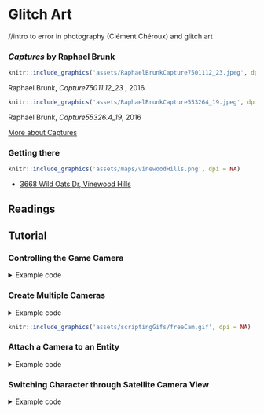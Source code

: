 # Glitch Art 

//intro to error in photography (Clément Chéroux) and glitch art

### _Captures_ by Raphael Brunk {-}

```r
knitr::include_graphics('assets/RaphaelBrunkCapture7501112_23.jpeg', dpi = NA)
```
Raphael Brunk, _Capture75011.12_23 _, 2016


```r
knitr::include_graphics('assets/RaphaelBrunkCapture553264_19.jpeg', dpi = NA)
```
Raphael Brunk, _Capture55326.4_19_, 2016

[More about Captures](http://www.darktaxa-project.net/artists/raphael-brunk/)

### Getting there {-}
```r
knitr::include_graphics('assets/maps/vinewoodHills.png', dpi = NA)
```
* [3668 Wild Oats Dr, Vinewood Hills](https://grandtheftdata.com/landmarks/#-94.207,530.818,5,atlas,name=3668,3668_Wild_Oats_Dr,_Vinewood_Hills)

## Readings {-}

## Tutorial {-}


### Controlling the Game Camera {-}

<details>
  <summary>Example code</summary>

```cs
//this code was kindly provided by LeeC22 on https://gtaforums.com/topic/981454-free-cam-mode-in-c/#comment-1072077418

using System;
using System.Windows.Forms;

using GTA;
using GTA.Math;

using Control = GTA.Control;

namespace BasicFreeCamTest
{
    public class cBasicFreeCamTest : Script
    {
        private Keys ActivationKey = Keys.O;
        private bool FreeCamActive = false;
        private Camera FreeCam;

        public cBasicFreeCamTest()
        {
            Tick += onTick;
            KeyUp += onKeyUp;
            Aborted += onAborted;

            Interval = 0;
        }

        private void onTick(object sender, EventArgs e)
        {
            // Exits from the loop if the game is loading
            if (Game.IsLoading) return;

            if (FreeCamActive) UpdateFreeCam();
        }

        private void UpdateFreeCam()
        {
            float deltaTime = Game.LastFrameTime;
            float speed = 5f;
            float camSpeed = speed * deltaTime;
            float rotSpeed = 40f;
            float camRotSpeed = rotSpeed * deltaTime;

            Game.DisableAllControlsThisFrame(2);

            Vector3 camForward = FreeCam.Direction.Normalized; //FreeCam.ForwardVector
            Vector3 camRight = Vector3.Cross(Vector3.WorldUp, camForward); //FreeCam.RightVector
            Vector3 camUp = Vector3.Cross(camRight, camForward); //FreeCam.UpVector?

                if (Game.IsDisabledControlJustPressed(2, Control.FrontendCancel))
            {
                World.RenderingCamera = null;
                FreeCam.Destroy();
                FreeCamActive = false;
                return;
            }

            float fbSpeedMult = Game.GetDisabledControlNormal(2, Control.MoveUpDown);
            float lrSpeedMult = Game.GetDisabledControlNormal(2, Control.MoveLeftRight);
            float yawSpeedMult = Game.GetDisabledControlNormal(2, Control.LookLeftRight);
            float pitchSpeedMult = Game.GetDisabledControlNormal(2, Control.LookUpDown);

            float fbSpeed = camSpeed * fbSpeedMult;
            float lrSpeed = camSpeed * lrSpeedMult;
            float yawSpeed = camRotSpeed * yawSpeedMult;
            float pitchSpeed = camRotSpeed * pitchSpeedMult;

            Vector3 camLR = camRight * -lrSpeed;
            Vector3 camFB = camForward * -fbSpeed;
            Vector3 camMove = camLR + camFB;

            Vector3 camRot = new Vector3(pitchSpeed, 0, -yawSpeed);

            FreeCam.Position += camMove;
            FreeCam.Rotation += camRot;
        }

        private void onKeyUp(object sender, KeyEventArgs e)
        {
            if (e.KeyCode == ActivationKey)
            {
                //toggle the freecam on/off
                FreeCamActive = !FreeCamActive;

                if (FreeCamActive) //ON
                {
                    FreeCam = World.CreateCamera(GameplayCamera.Position, GameplayCamera.Rotation, GameplayCamera.FieldOfView);
                    World.RenderingCamera = FreeCam;
                    UI.ShowSubtitle("FreeCam ON", 1000);
                }
                else //OFF
                {
                    World.RenderingCamera = null;
                    FreeCam.Destroy();
                    UI.ShowSubtitle("FreeCam OFF", 1000);
                }
            }
        }

        private void onAborted(object sender, EventArgs e)
        {
            World.RenderingCamera = null;
        }
    }
}
	
```
</details>

### Create Multiple Cameras {-}
<details>
  <summary>Example code</summary>

```cs
using System;
using System.Collections.Generic;
using System.Linq;
using System.Text;
using System.Threading.Tasks;
using GTA;
using GTA.Math;
using System.Windows.Forms;
using System.Drawing;
using GTA.Native;

namespace ModdingTutorial
{
    public class ModdingTutorial : Script    
    {
        Vector3 myCamPos;
        int CamSelect = 0;
        int CamCount = 3;

        List<Ped> myPeds = new List<Ped>();
        Model myModel = PedHash.Abigail;
        List<Vector3> myLocs = new List<Vector3>();
        Camera newCam= null;
        List<Camera> myCam = new List<Camera>();

        
        public ModdingTutorial()
        {
            this.Tick += onTick;
            this.KeyUp += onKeyUp;
            this.KeyDown += onKeyDown;

            myLocs.Add(new Vector3(450.178f, 5566.614f, 806.183f)); //Mt.Chiliad
            myLocs.Add(new Vector3(24.775f, 7644.102f, 18.055f)); //Most Northern Point
            myLocs.Add(new Vector3(150.126f, -754.591f, 261.865f)); //FIB Roof

            for (int i = 0; i < CamCount; i++)
            {
                //create Ped
                var newPed = World.CreatePed(myModel, myLocs[i]);
		Function.Call(Hash.SET_ENTITY_VISIBLE, newPed, false, 0);
                myPeds.Add(newPed);

                //create Cam
                newCam = World.CreateCamera(Vector3.Zero, myPeds[i].Rotation, 50f);
                myCam.Add(newCam);
                myCamPos = new Vector3(0, 0, 1f);
            }
            
        }

        private void onTick(object sender, EventArgs e)
        {
            //update Cams
            for (int i = 0; i < CamCount; i++)
            {
                myCam[i].AttachTo(myPeds[i], myCamPos);
                myCam[i].Rotation = myPeds[i].Rotation;
            }
        }

        private void onKeyUp(object sender, KeyEventArgs e)
        {
            //switch between cameras when pressing SHIFT + K
            if(e.KeyCode == Keys.K && e.Modifiers == Keys.Shift && myPeds[2] != null)
            {
                CamSelect = (CamSelect + 1) % 4;
                switch(CamSelect)
                {
                    case 0: World.RenderingCamera = null;
                        UI.ShowSubtitle("Showing Gameplay Cam View");
                        break;
                    case 1: World.RenderingCamera = myCam[0];
                        UI.ShowSubtitle("Showing Cam 1");
                        break;
                    case 2: World.RenderingCamera = myCam[1];
                        UI.ShowSubtitle("Showing Cam 2");
                        break;
                    case 3: World.RenderingCamera = myCam[2];
                        UI.ShowSubtitle("Showing Cam 3");
                        break;
                }
            }
        }

        private void onKeyDown(object sender, KeyEventArgs e)
        {
        }
    }
}
	
```
</details>


```r
knitr::include_graphics('assets/scriptingGifs/freeCam.gif', dpi = NA)
```
	

### Attach a Camera to an Entity {-}

<details>
  <summary>Example code</summary>

```cs
using System;
using System.Collections.Generic;
using System.Linq;
using System.Text;
using System.Threading.Tasks;

using GTA;
using GTA.Math;
using System.Windows.Forms;
using System.Drawing;
using GTA.Native;
using System.IO;


namespace moddingTutorial
{
    public class moddingTutorial : Script
    {
		Vector3 myCamPos;
		int CamSelect = 0;
        Ped newPed = null;
		Camera myCam;

		public moddingTutorial()
		{
			this.Tick += onTick;
			this.KeyUp += onKeyUp;
			this.KeyDown += onKeyDown;
		}

		private void onTick(object sender, EventArgs e) //this function gets executed continuously 
		{
			//exits from the loop if the game is loading
			if (Game.IsLoading) return;
			
			//update the cameras if the ped is spawn
            if (newPed != null)
			{   		
				//create the cameras if none have been created yet.
				if (myCam == null)            
				{
					UI.ShowSubtitle("Set new camera");
					myCam = World.CreateCamera(Vector3.Zero, newPed.Rotation, 50f);
					// Set the camera position (relative pos)          
					myCamPos = new Vector3(0, 0, 1f);
				}
				//attach the cameras
				myCam.AttachTo(newPed, myCamPos);
                //sync rotation
				myCam.Rotation = newPed.Rotation;
			}
		}
		

		private void onKeyUp(object sender, KeyEventArgs e)//everything inside here is executed only when we release a key
		{
			//press control+K to switch between gameplay default camera and the NPC camera
			if (e.KeyCode == Keys.K && e.Modifiers == Keys.Shift && newPed != null)
            {
				CamSelect = (CamSelect + 1) % 2;
				switch (CamSelect)
				{
					case 0: World.RenderingCamera = null; 
						UI.ShowSubtitle("Showing Gameplay Cam View"); 
						break;
					case 1: World.RenderingCamera = myCam; 
						UI.ShowSubtitle("Showing NPC Cam View"); 
						break;
				}

			}
		}

		private void onKeyDown(object sender, KeyEventArgs e) //everything inside here is executed only when we press a key
		{
			if(e.KeyCode == Keys.G)
			{
    			//spawn new Ped
				newPed = World.CreatePed(PedHash.Cat, Game.Player.Character.GetOffsetInWorldCoords(new Vector3(1, 3, 0)));
			}
		
			if (e.KeyCode == Keys.H)
			{
                //follow player (persistent)
				Function.Call(Hash.TASK_FOLLOW_TO_OFFSET_OF_ENTITY, newPed.Handle, Game.Player.Character.Handle, 0f, 1f, 0f, 2.0f, -1, 5f, true);
                //look at player
				newPed.Task.LookAt(Game.Player.Character);
			}
            if (e.KeyCode == Keys.J)
			{
                //stop NPC
                newPed.Task.ClearAll();
			}
			if (e.KeyCode == Keys.L)
			{   
                //delete ped
				newPed.Delete();
			}
		}
	}
}

```
</details>



### Switching Character through Satellite Camera View {-}

<details>
  <summary>Example code</summary>

```cs
	
/*
	this was adapted from code shared by LeeC22 on gtaforums.com
	https://gtaforums.com/topic/951002-c-looking-for-player-switch-sample-solved-by-me/#comment-1071197769
*/
	
using System;
using System.Collections.Generic;
using System.Linq;
using System.Text;
using System.Threading.Tasks;

using GTA;
using GTA.Math;
using System.Windows.Forms;
using System.Drawing;
using GTA.Native;
using System.IO;


namespace moddingTutorial
{
    public class moddingTutorial : Script
    {
        Ped newPed = null;
        Vector3 SwitchLocation2;
        List<Vector3> switchLocations = new List<Vector3>();
        int index = 0;
        List<String> models = new List<String>();
        int modelIndex = 0;

        public moddingTutorial()
        {
            this.Tick += onTick;
            this.KeyUp += onKeyUp;
            this.KeyDown += onKeyDown;

	    //add locations to the switchLocations list
            switchLocations.Add(new Vector3(24.775f, 7644.102f, 18.055f)); //Most Northerly Point
            switchLocations.Add(new Vector3(-595.342f, 2086.008f, 130.412f)); //Mine
            switchLocations.Add(new Vector3(150.126f, -754.591f, 261.865f)); //FIB Roof 
	
	    //add models to the models list
            models.Add("s_m_m_doctor_01");
            models.Add("s_m_m_migrant_01");
            models.Add("a_c_cormorant");
            models.Add("a_c_deer");
            models.Add("a_c_pug");
        }

        private void onTick(object sender, EventArgs e) //this function gets executed continuously 
        {
            
            //If the character switch is in process
            if (Function.Call<bool>(Hash.IS_PLAYER_SWITCH_IN_PROGRESS))
            {
                //If Switch State is 8 – that's the point when it starts dropping to the player 
                if (Function.Call<int>(Hash.GET_PLAYER_SWITCH_STATE) == 8)
                {
                    //Set the player to the switch location
                    Game.Player.Character.Position = switchLocations[index];

                    //Generate the hash for the chosen model
                    int poshHash = Game.GenerateHash(models[modelIndex]);

                    //Create the model
                    Model poshModel = new Model(poshHash);

                    //Check if it is valid
                    if (poshModel.IsValid)
                    {
                        //Wait for it to load, should be okay because it was used to create the target ped
                        while (!poshModel.IsLoaded)
                        {
                            Wait(100);
                        }

                        //Change the player model to the target ped model
                        Function.Call(Hash.SET_PLAYER_MODEL, Game.Player, poshHash);

                        //Let the game clean up the created Model
                        poshModel.MarkAsNoLongerNeeded();
                    }
                    else
                    {
                        //Falls to here if the model valid check fails
                        Function.Call(Hash.SET_PLAYER_MODEL, Game.Player, (int)PedHash.Tourist01AFY);
                    }

                    //Delete the target ped as it's no longer needed
                    newPed.Delete();
                    

                    // Set the switch outro based on the gameplay camera position
                    // Function.Call((Hash)0xC208B673CE446B61, camPos.X, camPos.Y, camPos.Z, camRot.X, camRot.Y, camRot.Z, camFOV, camFarClip, p8);

                    Function.Call((Hash)0xC208B673CE446B61, GameplayCamera.Position.X, GameplayCamera.Position.Y, GameplayCamera.Position.Z, GameplayCamera.Rotation.X, GameplayCamera.Rotation.Y, GameplayCamera.Rotation.Z, GameplayCamera.FieldOfView, 500, 2);

                    //Call this unknown native that seems to finish things off
                    Function.Call(Hash._0x74DE2E8739086740);

		    //Make the character wander around autonomously
                    Game.Player.Character.Task.WanderAround();
                }
            }

        }


        private void onKeyUp(object sender, KeyEventArgs e)
        {

        }

        private void onKeyDown(object sender, KeyEventArgs e)
        {
            if (e.KeyCode == Keys.G)
            {
		//Stop previous tasks
                Game.Player.Character.Task.ClearAll();

                //Move the index to the next location
                index++;
                if (index >= switchLocations.Count) index = 0;
                
		//Move the index to the new ped model
                modelIndex++;
                if (modelIndex >= models.Count) modelIndex = 0;

                //Create the ped to switch to
                newPed = World.CreatePed(models[modelIndex], switchLocations[index]);

                //Native function to initiate the switch Function.Call(Hash.START_PLAYER_SWITCH, fromPed.Handle, toPed.Handle, flags, switchType);
                Function.Call(Hash.START_PLAYER_SWITCH, Game.Player.Character.Handle, newPed.Handle, 8, 0);

            }
        }
    }
}
```
	</details>
